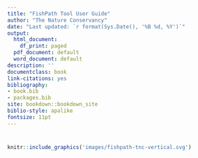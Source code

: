 ```yaml
--- 
title: "FishPath Tool User Guide"
author: "The Nature Conservancy"
date: "Last updated: `r format(Sys.Date(), '%B %d, %Y')`"
output:
  html_document:
    df_print: paged
  pdf_document: default
  word_document: default
description: ''
documentclass: book
link-citations: yes
bibliography:
- book.bib
- packages.bib
site: bookdown::bookdown_site
biblio-style: apalike
fontsize: 11pt
---
```


#   {-}

```r
knitr::include_graphics('images/fishpath-tnc-vertical.svg')
```

